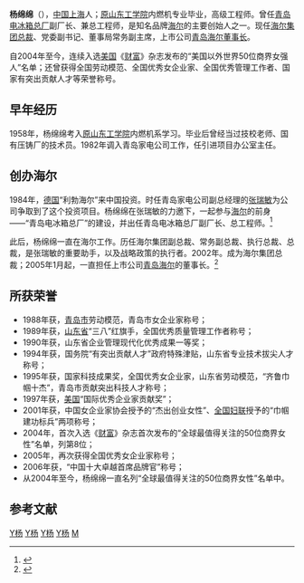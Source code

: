 '''杨绵绵'''（{{bd|1941年|8月29日|catIdx=Y杨}}），[[中华人民共和国|中国]][[上海市|上海]]人；[[山东大学|原山东工学院]]内燃机专业毕业，高级工程师。曾任[[海尔|青岛电冰箱总厂]]副厂长、兼总工程师，是知名品牌[[海尔|海尔]]的主要创始人之一。现任[[海尔集团|海尔集团]][[总裁|总裁]]、党委副书记、董事局常务副主席，上市公司[[青岛海尔股份有限公司|青岛海尔]][[董事长|董事长]]。

自2004年至今，连续入选[[美国|美国]]《[[财富_(杂志)|财富]]》杂志发布的“美国以外世界50位商界女强人”名单；还曾获得全国劳动模范、全国优秀女企业家、全国优秀管理工作者、国家有突出贡献人才等荣誉称号。

==早年经历==
1958年，杨绵绵考入[[山东大学|原山东工学院]]内燃机系学习。毕业后曾经当过技校老师、国有压铸厂的技术员。1982年调入青岛家电公司工作，任引进项目办公室主任。

==创办海尔==
1984年，[[德国|德国]]“利勃海尔”来中国投资。时任青岛家电公司副总经理的[[张瑞敏|张瑞敏]]为公司争取到了这个投资项目。杨绵绵在张瑞敏的力邀下，一起参与[[海尔|海尔]]的前身——“青岛电冰箱总厂”的建设，并出任青岛电冰箱总厂副厂长、总工程师。<ref>{{Cite web |url=http://www.dzwww.com/caijing/cjrw/200602/t20060222_1362789.htm |title=杨绵绵：我在海尔20年 |access-date=2010-10-03 |archive-date=2011-05-01 |archive-url=https://web.archive.org/web/20110501004442/http://www.dzwww.com/caijing/cjrw/200602/t20060222_1362789.htm |dead-url=no }}</ref>

此后，杨绵绵一直在海尔工作。历任海尔集团副总裁、常务副总裁、执行总裁、总裁，是张瑞敏的重要助手，以及战略政策的执行者。2002年。成为海尔集团总裁；2005年1月起，一直担任上市公司[[青岛海尔|青岛海尔]]的董事长。<ref>{{Cite web |url=http://finance.ifeng.com/money/wealth/millionaire/20090916/1246283.shtml |title=商界女强人：海尔总裁杨绵绵 |access-date=2010-10-03 |archive-date=2015-10-22 |archive-url=https://web.archive.org/web/20151022040152/http://finance.ifeng.com/money/wealth/millionaire/20090916/1246283.shtml |dead-url=no }}</ref>

==所获荣誉==
*1988年获，[[青岛市|青岛市]]劳动模范，青岛市女企业家称号；
*1989年获，[[山东省|山东省]]“三八”红旗手，全国优秀质量管理工作者称号；
*1990年获，山东省企业管理现代化优秀成果一等奖；
*1994年获，国务院“有突出贡献人才”政府特殊津贴，山东省专业技术拔尖人才称号；
*1995年获，国家科技成果奖，全国优秀女企业家，山东省劳动模范，“齐鲁巾帼十杰”，青岛市贡献突出科技人才称号；
*1997年获，[[美国|美国]]“国际优秀企业家贡献奖”；
*2001年获，中国女企业家协会授予的“杰出创业女性”、[[全国妇联|全国妇联]]授予的“巾帼建功标兵”两项称号；
*2004年，首次入选《[[财富_(杂志)|财富]]》杂志首次发布的“全球最值得关注的50位商界女性”名单，列第8位；
*2005年，再次获得全国优秀女企业家称号；
*2006年获，“中国十大卓越首席品牌官”称号；
*从2004年至今，杨绵绵一直名列“全球最值得关注的50位商界女性”名单中。

==参考文献==
{{Reflist}}

{{start box}}
{{s-bus}}
{{s-before|[[张瑞敏|张瑞敏]]|rows=2}}
{{s-title|[[海尔集团|海尔集团]][[总裁|总裁]]|2002年 - 至今}}
{{s-inc|rows=2}}
{{s-title|[[青岛海尔股份有限公司|青岛海尔股份有限公司]][[董事长|董事长]]|2005年1月 - 至今}}
{{end box}}

[[Category:中国企业家|Y杨]]
[[Category:劳动模范|Y杨]]
[[Category:山东大学校友|Y杨]]
[[Category:上海人|Y杨]]
[[Category:杨姓|M]]